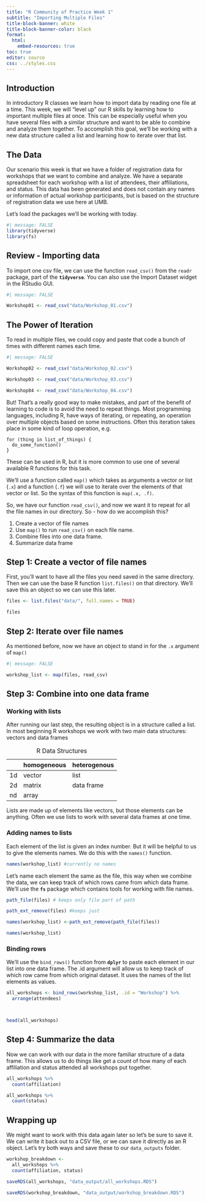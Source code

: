 ```yaml
---
title: "R Community of Practice Week 1"
subtitle: "Importing Multiple Files"
title-block-banner: white
title-block-banner-color: black
format: 
  html:
    embed-resources: true
toc: true
editor: source
css: ../styles.css
---
```


## Introduction

In introductory R classes we learn how to import data by reading one file at a time. This week, we will "level up" our R skills by learning how to important multiple files at once. This can be especially useful when you have several files with a similar structure and want to be able to combine and analyze them together. To accomplish this goal, we'll be working with a new data structure called a list and learning how to iterate over that list.

## The Data

Our scenario this week is that we have a folder of registration data for workshops that we want to combine and analyze. We have a separate spreadsheet for each workshop with a list of attendees, their affiliations, and status. This data has been generated and does not contain any names or information of actual workshop participants, but is based on the structure of registration data we use here at UMB.

Let's load the packages we'll be working with today.

```r
#| message: FALSE
library(tidyverse)
library(fs)
```

## Review - Importing data

To import one csv file, we can use the function `read_csv()` from the `readr` package, part of the **`tidyverse`**. You can also use the Import Dataset widget in the RStudio GUI.

```r
#| message: FALSE

Workshop01 <- read_csv("data/Workshop_01.csv")

```

## The Power of Iteration

To read in multiple files, we could copy and paste that code a bunch of times with different names each time.

```r
#| message: FALSE

Workshop02 <- read_csv("data/Workshop_02.csv")

Workshop03 <- read_csv("data/Workshop_03.csv")

Workshop04 <- read_csv("data/Workshop_04.csv")
```

But! That's a really good way to make mistakes, and part of the benefit of learning to code is to avoid the need to repeat things. Most programming languages, including R, have ways of iterating, or repeating, an operation over multiple objects based on some instructions. Often this iteration takes place in some kind of loop operation, e.g.

```         
for (thing in list_of_things) {
  do_some_function()
}
```

These can be used in R, but it is more common to use one of several available R functions for this task.

We'll use a function called `map()` which takes as arguments a vector or list (`.x`) and a function (`.f`) we will use to iterate over the elements of that vector or list. So the syntax of this function is `map(.x, .f)`.

So, we have our function `read_csv()`, and now we want it to repeat for all the file names in our directory. So - how do we accomplish this?

1.  Create a vector of file names
2.  Use `map()` to run `read_csv()` on each file name.
3.  Combine files into one data frame.
4.  Summarize data frame

## Step 1: Create a vector of file names

First, you'll want to have all the files you need saved in the same directory. Then we can use the base R function `list.files()` on that directory. We'll save this an object so we can use this later.

```r
files <- list.files("data/", full.names = TRUE)

files
```

## Step 2: Iterate over file names

As mentioned before, now we have an object to stand in for the `.x` argument of `map()`

```r
#| message: FALSE

workshop_list <- map(files, read_csv)

```

## Step 3: Combine into one data frame

### Working with lists

After running our last step, the resulting object is in a structure called a list. In most beginning R workshops we work with two main data structures: vectors and data frames

|     | homogeneous | heterogenous |
|-----|-------------|--------------|
| 1d  | vector      | list         |
| 2d  | matrix      | data frame   |
| nd  | array       |              |

: R Data Structures

Lists are made up of elements like vectors, but those elements can be anything. Often we use lists to work with several data frames at one time.

### Adding names to lists

Each element of the list is given an index number. But it will be helpful to us to give the elements names. We do this with the `names()` function.

```r
names(workshop_list) #currently no names
```

Let's name each element the same as the file, this way when we combine the data, we can keep track of which rows came from which data frame. We'll use the **`fs`** package which contains tools for working with file names.

```r
path_file(files) # keeps only file part of path

path_ext_remove(files) #keeps just 

names(workshop_list) <-path_ext_remove(path_file(files))

names(workshop_list)
```

### Binding rows

We'll use the `bind_rows()` function from **`dplyr`** to paste each element in our list into one data frame. The .id argument will allow us to keep track of which row came from which original dataset. It uses the names of the list elements as values.

```r

all_workshops <- bind_rows(workshop_list, .id = "Workshop") %>% 
  arrange(attendees)



head(all_workshops)

```

## Step 4: Summarize the data

Now we can work with our data in the more familiar structure of a data frame. This allows us to do things like get a count of how many of each affiliation and status attended all workshops put together.

```r
all_workshops %>% 
  count(affiliation)

all_workshops %>% 
  count(status)

```

## Wrapping up

We might want to work with this data again later so let's be sure to save it. We can write it back out to a CSV file, or we can save it directly as an R object. Let's try both ways and save these to our `data_outputs` folder.

```r
workshop_breakdown <- 
  all_workshops %>% 
  count(affiliation, status)

saveRDS(all_workshops, "data_output/all_workshops.RDS")

saveRDS(workshop_breakdown, "data_output/workshop_breakdown.RDS")
```
